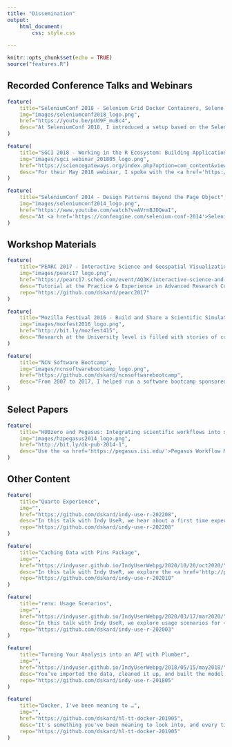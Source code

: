 ```yaml
---
title: "Dissemination"
output:
    html_document:
        css: style.css

---
```


```r
knitr::opts_chunk$set(echo = TRUE)
source("features.R")
```

## Recorded Conference Talks and Webinars

```r
feature(
    title="SeleniumConf 2018 - Selenium Grid Docker Containers, Selene and pytest",
    img="images/seleniumconf2018_logo.png",
    href="https://youtu.be/pUd9F_muBc4",
    desc="At SeleniumConf 2018, I introduced a setup based on the Selenium project's Selenium Grid Docker images, a Python library named Selene, and the pytest framework that is easy to maintain, version, upgrade, and distribute to members of your development team.<br/><br/>Watch it on YouTube: <a href='https://youtu.be/pUd9F_muBc4'>https://youtu.be/pUd9F_muBc4</a>"
)

feature(
    title="SGCI 2018 - Working in the R Ecosystem: Building Applications & Content for Your Gateway",
    img="images/sgci_webinar_201805_logo.png",
    href="https://sciencegateways.org/index.php?option=com_content&view=article&id=430:rstudio-open-source-solutions-for-gateways&catid=32:w",
    desc="For their May 2018 webinar, I spoke with the <a href='https://sciencegateways.org/home'>Science Gateways Community Institute (SGCI)</a> about how to use the <a href='https://shiny.rstudio.com/'>Shiny</a>, <a href='https://www.rplumber.io/'>Plumber</a>, and <a href='https://rmarkdown.rstudio.com/'>R Markdown</a> libraries to build static and dynamic, <a href='https://www.r-project.org/'>R</a> based, content that can be published on a science gateway. <br/><br/>SGCI Webinar Website: <a href='https://sciencegateways.org/index.php?option=com_content&view=article&id=430:rstudio-open-source-solutions-for-gateways&catid=32:w'>https://sciencegateways.org/index.php?option=com_content&view=article&id=430:rstudio-open-source-solutions-for-gateways&catid=32:w</a><br/>Watch it on YouTube: <a href='https://www.youtube.com/watch?v=8_N_EnXPv8k'>https://www.youtube.com/watch?v=8_N_EnXPv8k</a><br/>Examples, Links, Slides: <a href='https://github.com/dskard/sgci-201805'>https://github.com/dskard/sgci-201805</a>"
)

feature(
    title="SeleniumConf 2014 - Design Patterns Beyond the Page Object",
    img="images/seleniumconf2014_logo.png",
    href="https://www.youtube.com/watch?v=AVrnBJDQeaI",
    desc="At <a href='https://confengine.com/selenium-conf-2014'>SeleniumConf 2014</a>, their first year in India, I spoke about three design patterns you should be using once you understand the Page Object: WebForm Pattern, ItemList Pattern, and IframeWrap Pattern.<br/><br/>Watch it on YouTube: <a href='https://www.youtube.com/watch?v=AVrnBJDQeaI'>https://www.youtube.com/watch?v=AVrnBJDQeaI</a><br/>Download the slides: <a href='https://github.com/dskard/seleniumconf2014'>https://github.com/dskard/seleniumconf2014</a>"
)

```



## Workshop Materials

```r
feature(
    title="PEARC 2017 - Interactive Science and Geospatial Visualization Tools for HUBzero Science Gateways",
    img="images/pearc17_logo.png",
    href="https://pearc17.sched.com/event/AQ3K/interactive-science-and-geospatial-visualization-tools-for-hubzero-science-gateways",
    desc="Tutorial at the Practice & Experience in Advanced Research Computing Conference about capabilities added to the <a href='https://hubzero.org'>HUBzero Platform</a> to support geospatial researchers. Collaborated with Kevin Wojkovich to develop presentation slides and a tutorial centered around building, running, and deploying R based applications (Shiny, R Markdown, RStudio IDE) on the HUB. Kevin presented the material and ran the tutorial.<br/><br/>Tutorial Instuctions: <a href='http://bit.ly/pearc17-hz3'>http://bit.ly/pearc17-hz3</a>",
    repo="https://github.com/dskard/pearc2017"
)

feature(
    title="Mozilla Festival 2016 - Build and Share a Scientific Simulation",
    img="images/mozfest2016_logo.png",
    href="http://bit.ly/mozfest415",
    desc="Research at the University level is filled with stories of code being passed down from grad student to grad student and referenced in papers but rarely being used by others outside of the original research team. In this workshop participants learned about what resources the <a href='https://hubzero.org'>HUBzero Platform</a> provides to help disseminate that research code, with a web or desktop style graphical user interface, to the world so it can be used by others and built upon in an Open Source ecosystem.<br/><br/>Workshop notes and presentations links: <a href='http://bit.ly/mozfest415'>http://bit.ly/mozfest415</a>"
)

feature(
    title="NCN Software Bootcamp",
    img="images/ncnsoftwarebootcamp_logo.png",
    href="https://github.com/dskard/ncnsoftwarebootcamp",
    desc="From 2007 to 2017, I helped run a software bootcamp sponsored by the <a href='https://nanohub.org/groups/ncn/'>Network for Computational Nanotechnology (NCN)</a>. The 3-5 day workshop was geared toward getting the summer students, participating in the <a href='https://engineering.purdue.edu/Engr/Research/SURF'>SURF</a> program, familiar with good programming practices, debugging skills, the <a href='http://rappture.org'>Rappture Toolkit</a>, source code repositories, and how to publish simulation tools on <a href='https://nanohub.org'>nanohub.org</a>. I've also run this workshop at <a href='http://illinois.edu/'>several</a> <a href='http://ucmerced.edu/'>other</a> <a href='https://www.nsu.edu/'>universities</a> and parts of it at <a href='https://hubzero.org/hubbub'>conferences</a>.<br/><br/>Workshop materials:<a href='https://github.com/dskard/ncnsoftwarebootcamp'>https://github.com/dskard/ncnsoftwarebootcamp</a>"
)

```

## Select Papers

<!--
* HUBzero and Pegasus: Integrating scientific workflows into science gateways - http://bit.ly/dk-pub-2014-1
-->

```r
feature(
    title="HUBzero and Pegasus: Integrating scientific workflows into science gateways",
    img="images/hzpegasus2014_logo.png",
    href="http://bit.ly/dk-pub-2014-1",
    desc="Use the <a href='https://pegasus.isi.edu/'>Pegasus Workflow Management System</a> from within the HUBzero Platform tool containers, inside your simulation tool, or on the command line!<br/><br/>Read the paper: <a href='http://bit.ly/dk-pub-2014-1'>http://bit.ly/dk-pub-2014-1</a>"
)
```

## Other Content

<!--
* Caching Data with Pins Package - https://indyuser.github.io/IndyUserWebpg/2020/10/20/oct2020/
-->


```r
feature(
    title="Quarto Experience",
    img="",
    href="https://github.com/dskard/indy-use-r-202208",
    desc="In this talk with Indy UseR, we hear about a first time experience using <a href='https://quarto.org/'>Quarto</a>, an open-source scientific and technical publishing system built on <a href='https://pandoc.org/'>Pandoc</a>. For this talk, I try using what I learned to write the presentation using Quarto.<br/><br/>Watch it on YouTube: <a href='https://www.youtube.com/watch?v=L25Iuw6z0Ik'>https://www.youtube.com/watch?v=L25Iuw6z0Ik</a>",
    repo="https://github.com/dskard/indy-use-r-202208"
)

feature(
    title="Caching Data with Pins Package",
    img="",
    href="https://indyuser.github.io/IndyUserWebpg/2020/10/20/oct2020/",
    desc="In this talk with Indy UseR, we explore the <a href='http://pins.rstudio.com/'>pins</a> package. The pins package allows users to save and retrieve data to and from “boards” that can be reused locally or shared with other when used with external services like Github, Kaggle, AWS S3, Google Cloud, Azure, Digital Ocean, or RStudio Connect. We take a look at the core functions of the pins package.<br/><br/>Watch it on YouTube: <a href='https://www.youtube.com/watch?v=qva4UmXk_u4'>https://www.youtube.com/watch?v=qva4UmXk_u4</a>",
    repo="https://github.com/dskard/indy-use-r-202010"
)

feature(
    title="renv: Usage Scenarios",
    img="",
    href="https://indyuser.github.io/IndyUserWebpg/2020/03/17/mar2020/",
    desc="In this talk with Indy UseR, we explore usage scenarios for <a href='https://rstudio.github.io/renv/'>renv</a>, an R package that helps create portable and reproducible development environments.<br/><br/>Watch it on YouTube: <a href='https://youtu.be/r6r6AdBMY2Y?t=1230'>https://youtu.be/r6r6AdBMY2Y?t=1230</a>",
    repo="https://github.com/dskard/indy-use-r-202003"
)

feature(
    title="Turning Your Analysis into an API with Plumber",
    img="",
    href="https://indyuser.github.io/IndyUserWebpg/2018/05/15/may2018/",
    desc="You’ve imported the data, cleaned it up, and built the model. Your next step is to communicate your findings with others. Typically this would mean writing a report or building a web application so other people could visualize how the model works, but sometime your Communicate step is someone else’s Import step. In this talk, we’ll explore how to expose your analysis to others in a programmatic way by using HTTP APIs built with the Plumber library. Our conversation will include a high level overview of how HTTP works, code based examples of building an API, and how to use that API from different programming languages.",
    repo="https://github.com/dskard/indy-use-r-201805"
)

feature(
    title="Docker, I've been meaning to …",
    img="",
    href="https://github.com/dskard/hl-tt-docker-201905",
    desc="It's something you've been meaning to look into, and every time you're ready to explore, something else comes up. That's life! Luckily, I have put together this quick primer presentation for the May 18, 2019 HackLafayette Thunder Talks that covers where Docker stands in the soup of virtualization setups out there, which commands you should probably know about to be productive, and an example of packaging up an application so it can be shared with others.<br/><br/>Examples, Links, Slides: <a href='https://github.com/dskard/hl-tt-docker-201905'>https://github.com/dskard/hl-tt-docker-201905</a>",
    repo="https://github.com/dskard/hl-tt-docker-201905"
)
```
